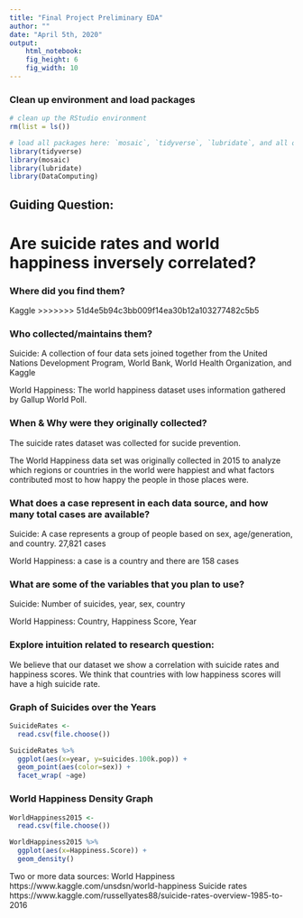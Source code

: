 ```yaml
---
title: "Final Project Preliminary EDA"
author: ""
date: "April 5th, 2020"
output: 
    html_notebook:
    fig_height: 6
    fig_width: 10
---
```

### Clean up environment and load packages
```r
# clean up the RStudio environment 
rm(list = ls())

# load all packages here: `mosaic`, `tidyverse`, `lubridate`, and all others used
library(tidyverse)
library(mosaic)
library(lubridate)
library(DataComputing)
```


## Guiding Question:

# Are suicide rates and world happiness inversely correlated?

### Where did you find them?
Kaggle
>>>>>>> 51d4e5b94c3bb009f14ea30b12a103277482c5b5

### Who collected/maintains them?
Suicide: A collection of four data sets joined together from the United Nations Development Program, World Bank, World Health Organization, and Kaggle

World Happiness: The world happiness dataset uses information gathered by Gallup World Poll.

### When & Why were they originally collected?
The suicide rates dataset was collected for sucide prevention.

The World Happiness data set was originally collected in 2015 to analyze which regions or countries in the world were happiest and what factors contributed most to how happy the people in those places were.

### What does a case represent in each data source, and how many total cases are available?
Suicide: A case represents a group of people based on sex, age/generation, and country. 27,821 cases

World Happiness: a case is a country and there are 158 cases

### What are some of the variables that you plan to use?
Suicide: Number of suicides, year, sex, country

World Happiness: Country, Happiness Score, Year



### Explore intuition related to research question:

We believe that our dataset we show a correlation with suicide rates and happiness scores. We think that countries with low happiness scores will have a high suicide rate.

### Graph of Suicides over the Years
```r
SuicideRates <-
  read.csv(file.choose())
```


```r
SuicideRates %>%
  ggplot(aes(x=year, y=suicides.100k.pop)) +
  geom_point(aes(color=sex)) +
  facet_wrap( ~age)
```

### World Happiness Density Graph

```r
WorldHappiness2015 <-
  read.csv(file.choose())
```


```r
WorldHappiness2015 %>%
  ggplot(aes(x=Happiness.Score)) +
  geom_density()
```


Two or more data sources:
World Happiness https://www.kaggle.com/unsdsn/world-happiness
Suicide rates https://www.kaggle.com/russellyates88/suicide-rates-overview-1985-to-2016
